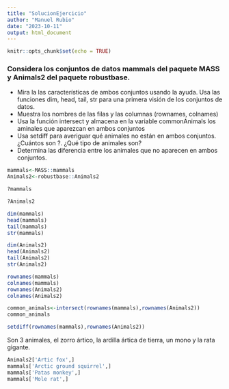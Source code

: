 ```yaml
---
title: "SolucionEjercicio"
author: "Manuel Rubio"
date: "2023-10-11"
output: html_document
---
```

```r
knitr::opts_chunk$set(echo = TRUE)
```
### Considera los conjuntos de datos mammals del paquete MASS y Animals2 del paquete robustbase.

* Mira la las características de ambos conjuntos usando la ayuda.
Usa las funciones dim, head, tail, str para una primera visión de los conjuntos de datos.
* Muestra los nombres de las filas y las columnas (rownames, colnames)
* Usa la función intersect y almacena en la variable commonAnimals los aminales que aparezcan en ambos conjuntos
* Usa setdiff para averiguar qué animales no están en ambos conjuntos. ¿Cuántos son ?. ¿Qué tipo de animales son?
* Determina las diferencia entre los animales que no aparecen en ambos conjuntos.



```r
mammals<-MASS::mammals
Animals2<-robustbase::Animals2
```

```r
?mammals
```

```r
?Animals2
```

```r
dim(mammals)
head(mammals)
tail(mammals)
str(mammals)
```

```r
dim(Animals2)
head(Animals2)
tail(Animals2)
str(Animals2)
```
```r
rownames(mammals)
colnames(mammals)
rownames(Animals2)
colnames(Animals2)
```


```r
common_animals<-intersect(rownames(mammals),rownames(Animals2))
common_animals
```
```r
setdiff(rownames(mammals),rownames(Animals2))
```

Son 3 animales, el zorro ártico, la ardilla ártica de tierra, un mono y la rata gigante.


```r
Animals2['Artic fox',]
mammals['Arctic ground squirrel',]
mammals['Patas monkey',]
mammals['Mole rat',]
```





